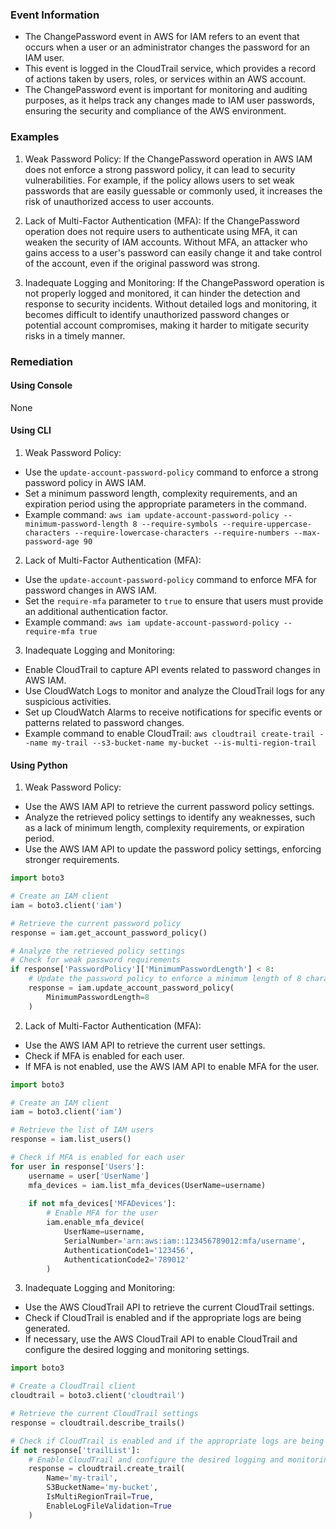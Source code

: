 
### Event Information

- The ChangePassword event in AWS for IAM refers to an event that occurs when a user or an administrator changes the password for an IAM user.
- This event is logged in the CloudTrail service, which provides a record of actions taken by users, roles, or services within an AWS account.
- The ChangePassword event is important for monitoring and auditing purposes, as it helps track any changes made to IAM user passwords, ensuring the security and compliance of the AWS environment.


### Examples

1. Weak Password Policy: If the ChangePassword operation in AWS IAM does not enforce a strong password policy, it can lead to security vulnerabilities. For example, if the policy allows users to set weak passwords that are easily guessable or commonly used, it increases the risk of unauthorized access to user accounts.

2. Lack of Multi-Factor Authentication (MFA): If the ChangePassword operation does not require users to authenticate using MFA, it can weaken the security of IAM accounts. Without MFA, an attacker who gains access to a user's password can easily change it and take control of the account, even if the original password was strong.

3. Inadequate Logging and Monitoring: If the ChangePassword operation is not properly logged and monitored, it can hinder the detection and response to security incidents. Without detailed logs and monitoring, it becomes difficult to identify unauthorized password changes or potential account compromises, making it harder to mitigate security risks in a timely manner.

### Remediation

#### Using Console

None

#### Using CLI

1. Weak Password Policy:
- Use the `update-account-password-policy` command to enforce a strong password policy in AWS IAM.
- Set a minimum password length, complexity requirements, and an expiration period using the appropriate parameters in the command.
- Example command: `aws iam update-account-password-policy --minimum-password-length 8 --require-symbols --require-uppercase-characters --require-lowercase-characters --require-numbers --max-password-age 90`

2. Lack of Multi-Factor Authentication (MFA):
- Use the `update-account-password-policy` command to enforce MFA for password changes in AWS IAM.
- Set the `require-mfa` parameter to `true` to ensure that users must provide an additional authentication factor.
- Example command: `aws iam update-account-password-policy --require-mfa true`

3. Inadequate Logging and Monitoring:
- Enable CloudTrail to capture API events related to password changes in AWS IAM.
- Use CloudWatch Logs to monitor and analyze the CloudTrail logs for any suspicious activities.
- Set up CloudWatch Alarms to receive notifications for specific events or patterns related to password changes.
- Example command to enable CloudTrail: `aws cloudtrail create-trail --name my-trail --s3-bucket-name my-bucket --is-multi-region-trail`

#### Using Python

1. Weak Password Policy:
- Use the AWS IAM API to retrieve the current password policy settings.
- Analyze the retrieved policy settings to identify any weaknesses, such as a lack of minimum length, complexity requirements, or expiration period.
- Use the AWS IAM API to update the password policy settings, enforcing stronger requirements.

```python
import boto3

# Create an IAM client
iam = boto3.client('iam')

# Retrieve the current password policy
response = iam.get_account_password_policy()

# Analyze the retrieved policy settings
# Check for weak password requirements
if response['PasswordPolicy']['MinimumPasswordLength'] < 8:
    # Update the password policy to enforce a minimum length of 8 characters
    response = iam.update_account_password_policy(
        MinimumPasswordLength=8
    )
```

2. Lack of Multi-Factor Authentication (MFA):
- Use the AWS IAM API to retrieve the current user settings.
- Check if MFA is enabled for each user.
- If MFA is not enabled, use the AWS IAM API to enable MFA for the user.

```python
import boto3

# Create an IAM client
iam = boto3.client('iam')

# Retrieve the list of IAM users
response = iam.list_users()

# Check if MFA is enabled for each user
for user in response['Users']:
    username = user['UserName']
    mfa_devices = iam.list_mfa_devices(UserName=username)
    
    if not mfa_devices['MFADevices']:
        # Enable MFA for the user
        iam.enable_mfa_device(
            UserName=username,
            SerialNumber='arn:aws:iam::123456789012:mfa/username',
            AuthenticationCode1='123456',
            AuthenticationCode2='789012'
        )
```

3. Inadequate Logging and Monitoring:
- Use the AWS CloudTrail API to retrieve the current CloudTrail settings.
- Check if CloudTrail is enabled and if the appropriate logs are being generated.
- If necessary, use the AWS CloudTrail API to enable CloudTrail and configure the desired logging and monitoring settings.

```python
import boto3

# Create a CloudTrail client
cloudtrail = boto3.client('cloudtrail')

# Retrieve the current CloudTrail settings
response = cloudtrail.describe_trails()

# Check if CloudTrail is enabled and if the appropriate logs are being generated
if not response['trailList']:
    # Enable CloudTrail and configure the desired logging and monitoring settings
    response = cloudtrail.create_trail(
        Name='my-trail',
        S3BucketName='my-bucket',
        IsMultiRegionTrail=True,
        EnableLogFileValidation=True
    )
```

